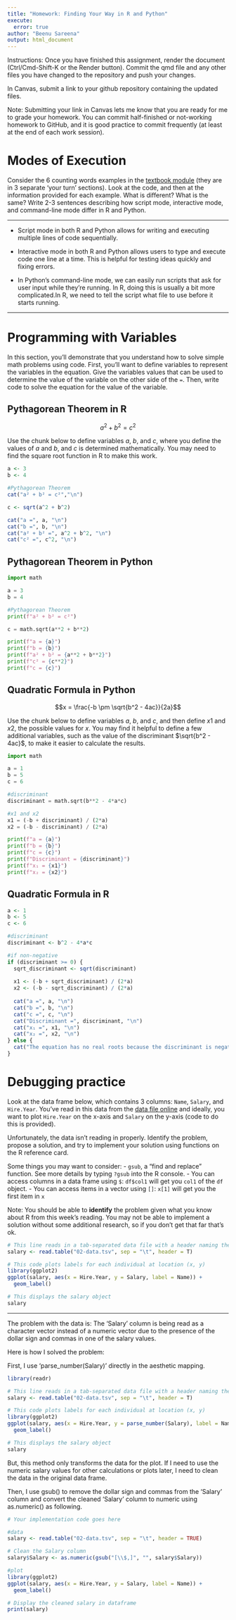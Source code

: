 ```yaml
---
title: "Homework: Finding Your Way in R and Python"
execute:
  error: true
author: "Beenu Sareena"
output: html_document
---
```


Instructions: Once you have finished this assignment, render the document (Ctrl/Cmd-Shift-K or the Render button). Commit the qmd file and any other files you have changed to the repository and push your changes.

In Canvas, submit a link to your github repository containing the updated files.

Note: Submitting your link in Canvas lets me know that you are ready for me to grade your homework. You can commit half-finished or not-working homework to GitHub, and it is good practice to commit frequently (at least at the end of each work session).

# Modes of Execution

Consider the 6 counting words examples in the [textbook module](https://srvanderplas.github.io/stat-computing-r-python/part-tools/04-scripts-notebooks.html#a-short-history-of-talking-to-computers) (they are in 3 separate 'your turn' sections). Look at the code, and then at the information provided for each example. What is different? What is the same? Write 2-3 sentences describing how script mode, interactive mode, and command-line mode differ in R and Python.

------------------------------------------------------------------------

-   Script mode in both R and Python allows for writing and executing multiple lines of code sequentially.

-   Interactive mode in both R and Python allows users to type and execute code one line at a time. This is helpful for testing ideas quickly and fixing errors.

-   In Python's command-line mode, we can easily run scripts that ask for user input while they're running. In R, doing this is usually a bit more complicated.In R, we need to tell the script what file to use before it starts running.

------------------------------------------------------------------------

# Programming with Variables

In this section, you'll demonstrate that you understand how to solve simple math problems using code. First, you'll want to define variables to represent the variables in the equation. Give the variables values that can be used to determine the value of the variable on the other side of the `=`. Then, write code to solve the equation for the value of the variable.

## Pythagorean Theorem in R

$$a^2 + b^2 = c^2$$

Use the chunk below to define variables $a$, $b$, and $c$, where you define the values of $a$ and $b$, and $c$ is determined mathematically. You may need to find the square root function in R to make this work.

```r
a <- 3
b <- 4

#Pythagorean Theorem
cat("a² + b² = c²","\n")

c <- sqrt(a^2 + b^2)

cat("a =", a, "\n")
cat("b =", b, "\n")
cat("a² + b² =", a^2 + b^2, "\n")
cat("c² =", c^2, "\n")
```

## Pythagorean Theorem in Python

```python
import math

a = 3
b = 4

#Pythagorean Theorem
print(f"a² + b² = c²")

c = math.sqrt(a**2 + b**2)

print(f"a = {a}")
print(f"b = {b}")
print(f"a² + b² = {a**2 + b**2}")
print(f"c² = {c**2}")
print(f"c = {c}")
```

## Quadratic Formula in Python

$$x = \frac{-b \pm \sqrt{b^2 - 4ac}}{2a}$$

Use the chunk below to define variables $a$, $b$, and $c$, and then define $x1$ and $x2$, the possible values for $x$. You may find it helpful to define a few additional variables, such as the value of the discriminant $\sqrt{b^2 - 4ac}$, to make it easier to calculate the results.

```python

import math

a = 1
b = 5
c = 6

#discriminant
discriminant = math.sqrt(b**2 - 4*a*c)

#x1 and x2
x1 = (-b + discriminant) / (2*a)
x2 = (-b - discriminant) / (2*a)

print(f"a = {a}")
print(f"b = {b}")
print(f"c = {c}")
print(f"Discriminant = {discriminant}")
print(f"x₁ = {x1}")
print(f"x₂ = {x2}")
```

## Quadratic Formula in R

```r
a <- 1
b <- 5
c <- 6

#discriminant
discriminant <- b^2 - 4*a*c

#if non-negative
if (discriminant >= 0) {
  sqrt_discriminant <- sqrt(discriminant)
  
  x1 <- (-b + sqrt_discriminant) / (2*a)
  x2 <- (-b - sqrt_discriminant) / (2*a)
  
  cat("a =", a, "\n")
  cat("b =", b, "\n")
  cat("c =", c, "\n")
  cat("Discriminant =", discriminant, "\n")
  cat("x₁ =", x1, "\n")
  cat("x₂ =", x2, "\n")
} else {
  cat("The equation has no real roots because the discriminant is negative\n")
}
```

# Debugging practice

Look at the data frame below, which contains 3 columns: `Name`, `Salary`, and `Hire.Year`. You've read in this data from the [data file online](https://github.com/unl-statistics/stat850/blob/main/homework/02-data.tsv) and ideally, you want to plot `Hire.Year` on the x-axis and `Salary` on the y-axis (code to do this is provided).

Unfortunately, the data isn't reading in properly. Identify the problem, propose a solution, and try to implement your solution using functions on the R reference card.

Some things you may want to consider: - `gsub`, a "find and replace" function. See more details by typing `?gsub` into the R console. - You can access columns in a data frame using `$`: `df$col1` will get you `col1` of the `df` object. - You can access items in a vector using `[]`: `x[1]` will get you the first item in `x`

Note: You should be able to **identify** the problem given what you know about R from this week's reading. You may not be able to implement a solution without some additional research, so if you don't get that far that's ok.

```r
# This line reads in a tab-separated data file with a header naming the columns
salary <- read.table("02-data.tsv", sep = "\t", header = T)

# This code plots labels for each individual at location (x, y)
library(ggplot2)
ggplot(salary, aes(x = Hire.Year, y = Salary, label = Name)) + 
  geom_label()

# This displays the salary object
salary
```

------------------------------------------------------------------------

The problem with the data is: The 'Salary' column is being read as a character vector instead of a numeric vector due to the presence of the dollar sign and commas in one of the salary values.

Here is how I solved the problem:

First, I use 'parse_number(Salary)' directly in the aesthetic mapping.

```r
library(readr)

# This line reads in a tab-separated data file with a header naming the columns
salary <- read.table("02-data.tsv", sep = "\t", header = T)

# This code plots labels for each individual at location (x, y)
library(ggplot2)
ggplot(salary, aes(x = Hire.Year, y = parse_number(Salary), label = Name)) + 
  geom_label()

# This displays the salary object
salary
```

But, this method only transforms the data for the plot. If I need to use the numeric salary values for other calculations or plots later, I need to clean the data in the original data frame.

Then, I use gsub() to remove the dollar sign and commas from the 'Salary' column and convert the cleaned 'Salary' column to numeric using as.numeric() as following.

```r
# Your implementation code goes here

#data
salary <- read.table("02-data.tsv", sep = "\t", header = TRUE)

# Clean the Salary column
salary$Salary <- as.numeric(gsub("[\\$,]", "", salary$Salary))

#plot
library(ggplot2)
ggplot(salary, aes(x = Hire.Year, y = Salary, label = Name)) + 
  geom_label()

# Display the cleaned salary in dataframe
print(salary)
```
